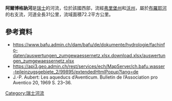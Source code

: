 {{No footnotes|time=2021-01-13T02:03:23+00:00}}
'''阿爾博格訥河'''是[[瑞士|瑞士]]的河流，位於該國西部，流經[[弗里堡州|弗里堡州]]和[[沃州|沃州]]，屬於[[布羅耶河|布羅耶河]]的右支流，河道全長31公里，流域面積72.2平方公里。

==參考資料==
* https://www.bafu.admin.ch/dam/bafu/de/dokumente/hydrologie/fachinfo-daten/auswertungen_zumgewaessernetz.xlsx.download.xlsx/auswertungen_zumgewaessernetz.xlsx {{Wayback|url=https://www.bafu.admin.ch/dam/bafu/de/dokumente/hydrologie/fachinfo-daten/auswertungen_zumgewaessernetz.xlsx.download.xlsx/auswertungen_zumgewaessernetz.xlsx |date=20180613160902 }}
* https://api3.geo.admin.ch/rest/services/ech/MapServer/ch.bafu.wasser-teileinzugsgebiete_2/99895/extendedHtmlPopup?lang=de {{Wayback|url=https://api3.geo.admin.ch/rest/services/ech/MapServer/ch.bafu.wasser-teileinzugsgebiete_2/99895/extendedHtmlPopup?lang=de |date=20170809171532 }}
* J.-P. Aubert: Les aqueducs d’Aventicum. Bulletin de l’Association pro Aventico 20, 1969 S. 23–36.

{{Switzerland-geo-stub}}
[[Category:瑞士河流|Category:瑞士河流]]